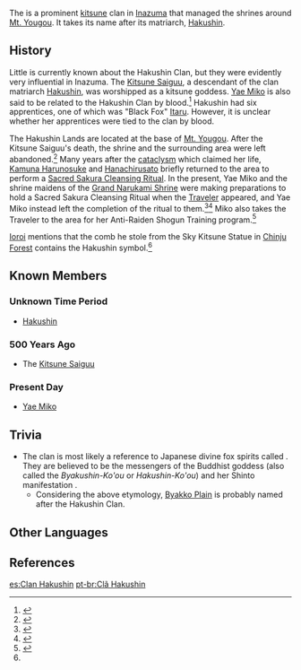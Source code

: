 {{Terminology Infobox
|image        = Item Ioroi's Ward.png
|caption      = The Hakushin symbol on [[Ioroi's Ward]]<ref name="Tanuki-Bayashi">{{Ref/Quest|Tanuki-Bayashi in the Forest}}</ref>
|type         = Families
|type2        = Inazuma Clans
}}
The {{Lang|'''Hakushin Clan'''|ja=白辰一族|ja_rm=Hakushin Ichizoku|ja_lit=White Dawn Family<!--<ref group="Note" name="shin" />-->}} is a prominent [[kitsune]] clan in [[Inazuma]] that managed the shrines around [[Mt. Yougou]]. It takes its name after its matriarch, [[Hakushin]].

==History==
Little is currently known about the Hakushin Clan, but they were evidently very influential in Inazuma. The [[Kitsune Saiguu]], a descendant of the clan matriarch [[Hakushin]], was worshipped as a kitsune goddess. [[Yae Miko]] is also said to be related to the Hakushin Clan by blood.<ref name="NCotSK5">{{Ref/Book|New Chronicles of the Six Kitsune|5}}</ref> Hakushin had six apprentices, one of which was "Black Fox" [[Itaru]]. However, it is unclear whether her apprentices were tied to the clan by blood.

The Hakushin Lands are located at the base of [[Mt. Yougou]]. After the Kitsune Saiguu's death, the shrine and the surrounding area were left abandoned.<ref name="NCotSK6">{{Ref/Book|New Chronicles of the Six Kitsune|6}}</ref> Many years after the [[cataclysm]] which claimed her life, [[Kamuna Harunosuke]] and [[Hanachirusato]] briefly returned to the area to perform a [[Sacred Sakura Cleansing Ritual]]. In the present, Yae Miko and the shrine maidens of the [[Grand Narukami Shrine (Faction)|Grand Narukami Shrine]] were making preparations to hold a Sacred Sakura Cleansing Ritual when the [[Traveler]] appeared, and Yae Miko instead left the completion of the ritual to them.<ref>{{Ref/Quest|Sacrificial Offering}}</ref><ref>{{Ref/NPC|Inagi Hotomi}}</ref> Miko also takes the Traveler to the area for her Anti-Raiden Shogun Training program.<ref>{{Ref/Quest|The Servant's Path}}</ref>

[[Ioroi]] mentions that the comb he stole from the Sky Kitsune Statue in [[Chinju Forest]] contains the Hakushin symbol.<ref name="Tanuki-Bayashi" />

==Known Members==
===Unknown Time Period===
*[[Hakushin]]

===500 Years Ago===
*The [[Kitsune Saiguu]]

===Present Day===
*[[Yae Miko]]

==Trivia==
*The clan is most likely a reference to Japanese divine fox spirits called {{Lang|''byakko''|ja=白狐|ja_tl=white foxes}}. They are believed to be the messengers of the Buddhist goddess {{w|Dakini}} (also called the ''Byakushin-Ko'ou'' or ''Hakushin-Ko'ou'') and her Shinto manifestation {{w|Inari Ōkami|Inari Oomikami}}.
**Considering the above etymology, [[Byakko Plain]] is probably named after the Hakushin Clan.

==Other Languages==
{{Other Languages
|en       = Hakushin Clan
|zhs      = 白辰一族
|zhs_rm   = Báichén Yīzú
|zht      = 白辰一族
|zht_rm   = Báichén Yīzú
|zh_tl    = White Dawn Family{{Sino|zh|ja}}
|ja       = 白辰一族
|ja_rm    = Hakushin Ichizoku
|ja_tl    = White Dawn Family
|ja_note  = The Han character {{ja|辰}} means "(zodiac) dragon" or "celestial body." In this case, however, it is used as an alternative form of {{ja|晨|tl=dawn" or "morning.}} See the [[#Trivia|Trivia section]] for details.
|ko       = 하쿠신<->{{tt|인|人}}
|ko_tl    = Hakushin People
|es       = Clan Hakushin
|es_tl    = Hakushin Clan
|fr       = Clan Hakushin
|fr_tl    = Hakushin Clan
|ru       = Клан Белого Дракона
|ru_tl    =
|th       = Hakushin
|vi       = {{tt|Gia Tộc|家族}} {{tt|Bạch Thần|白辰}}
|vi_tl    = <!--{{Sino|vi|part=1}}-->
|de       = Hakushin-Klan<!-- / Familie Hakushin-->
|de_tl    = Hakushin Clan<!-- / Family Hakushin-->
|id       = Klan Hakushin
|id_tl    = Hakushin Clan
|pt       = Clã Hakushin
|pt_tl    = Hakushin Clan
|tr       = Hakushin Klanı
|tr_tl    = Hakushin Clan
|it       = Clan Hakushin
|it_tl    = Hakushin Clan
}}
<!--
==Notes==
{{Reflist|note=1}}
-->

==References==
{{Reflist|2}}

[[es:Clan Hakushin]]
[[pt-br:Clã Hakushin]]